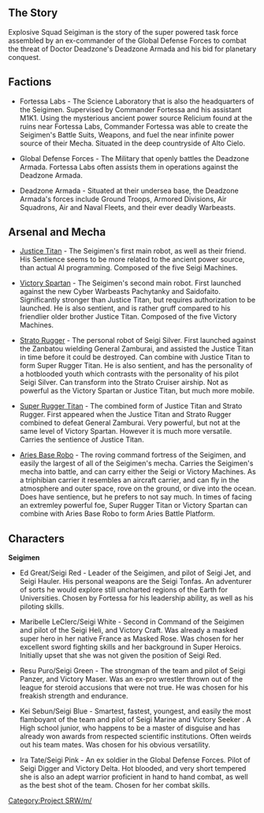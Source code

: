 == The Story ==
Explosive Squad Seigiman is the story of the super powered task force assembled by an ex-commander of the Global Defense Forces to combat the threat of Doctor Deadzone's Deadzone Armada and his bid for planetary conquest.

== Factions ==
*Fortessa Labs - The Science Laboratory that is also the headquarters of the Seigimen. Supervised by Commander Fortessa and his assistant M1K1. Using the mysterious ancient power source Relicium found at the ruins near Fortessa Labs, Commander Fortessa was able to create the Seigimen's Battle Suits, Weapons, and fuel the near infinite power source of their Mecha. Situated in the deep countryside of Alto Cielo.

*Global Defense Forces - The Military that openly battles the Deadzone Armada. Fortessa Labs often assists them in operations against the Deadzone Armada.

*Deadzone Armada - Situated at their undersea base, the Deadzone Armada's forces include Ground Troops, Armored Divisions, Air Squadrons, Air and Naval Fleets, and their ever deadly Warbeasts.

== Arsenal and Mecha ==
*[[Justice Titan]] - The Seigimen's first main robot, as well as their friend. His Sentience seems to be more related to the ancient power source, than actual AI programming. Composed of the five Seigi Machines.

*[[Victory Spartan]] - The Seigimen's second main robot. First launched against the new Cyber Warbeasts Pachytanky and Saidofaito. Significantly stronger than Justice Titan, but requires authorization to be launched. He is also sentient, and is rather gruff compared to his friendlier older brother Justice Titan. Composed of the five Victory Machines.

*[[Strato Rugger]] - The personal robot of Seigi Silver. First launched against the Zanbatou wielding General Zamburai, and assisted the Justice Titan in time before it could be destroyed. Can combine with Justice Titan to form Super Rugger Titan. He is also sentient, and has the personality of a hotblooded youth which contrasts with the personality of his pilot Seigi Silver. Can transform into the Strato Cruiser airship. Not as powerful as the Victory Spartan or Justice Titan, but much more mobile.

*[[Super Rugger Titan]] - The combined form of Justice Titan and Strato Rugger. First appeared when the  Justice Titan and Strato Rugger combined to defeat General Zamburai. Very powerful, but not at the same level of Victory Spartan. However it is much more versatile. Carries the sentience of Justice Titan.

*[[Aries Base Robo]] - The roving command fortress of the Seigimen, and easily the largest of all of the Seigimen's mecha. Carries the Seigimen's mecha into battle, and can carry either the Seigi or Victory Machines. As a triphibian carrier it resembles an aircraft carrier, and can fly in the atmosphere and outer space, rove on the ground, or dive into the ocean. Does have sentience, but he prefers to not say much. In times of facing an extremley powerful foe, Super Rugger Titan or Victory Spartan can combine with Aries Base Robo to form Aries Battle Platform.

== Characters ==
'''Seigimen'''

*Ed Great/Seigi Red - Leader of the Seigimen, and pilot of Seigi Jet, and Seigi Hauler. His personal weapons are the Seigi Tonfas. An adventurer of sorts he would explore still uncharted regions of the Earth for Universities. Chosen by Fortessa for his leadership ability, as well as his piloting skills.

*Maribelle LeClerc/Seigi White - Second in Command of the Seigimen and pilot of the Seigi Heli, and Victory Craft. Was already a masked super hero in her native France as Masked Rose. Was chosen for her excellent sword fighting skills and her background in Super Heroics. Initially upset that she was not given the position of Seigi Red.

*Resu Puro/Seigi Green - The strongman of the team and pilot of Seigi Panzer, and Victory Maser. Was an ex-pro wrestler thrown out of the league for steroid accusions that were not true. He was chosen for his freakish strength and endurance.

*Kei Sebun/Seigi Blue - Smartest, fastest, youngest, and easily the most flamboyant of the team and pilot of Seigi Marine and Victory Seeker . A High school junior, who happens to be a master of disguise and has already won awards from respected scientific institutions. Often weirds out his team mates. Was chosen for his obvious versatility.

*Ira Tate/Seigi Pink - An ex soldier in the Global Defense Forces. Pilot of Seigi Digger and Victory Delta.  Hot blooded, and very short tempered she is also an adept warrior proficient in hand to hand combat, as well as the best shot of the team. Chosen for her combat skills.

[[Category:Project SRW/m/]]